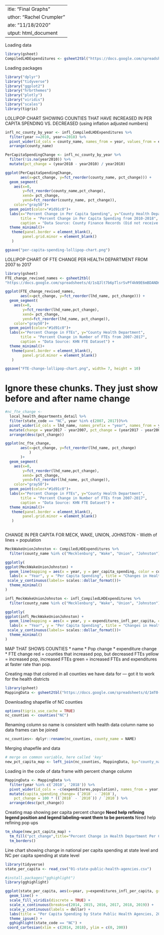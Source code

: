 ---
title: "Final Graphs"
author: "Rachel Crumpler"
date: "11/18/2020"
output: html_document
---

Loading data
```r

library(gsheet)
CompiledLHDExpenditures <- gsheet2tbl("https://docs.google.com/spreadsheets/d/1Zc10pam92Y1218F90eXn9ri7-a4GQI1vhzING33nNSI/edit#gid=0")
```

Loading packages
```r
library("dplyr")
library("tidyverse")
library("ggplot2")
library("hrbrthemes")
library("plotly")
library("viridis")
library("scales")
library(tigris)
```


LOLLIPOP CHART SHOWING COUNTIES THAT HAVE INCREASED IN PER CAPITA SPENDING VS. DECREASED (using inflation adjusted numbers)

```r
infl_nc_county_by_year <- infl_CompiledLHDExpenditures %>%
  filter(year >=2010, year<=2018) %>%
  pivot_wider(id_cols = county_name, names_from = year, values_from = expenditures_infl_per_capita, names_prefix = "year") %>%
  arrange(county_name)
```

```r
PerCapitaSpendingChange <- infl_nc_county_by_year %>% 
  filter(!is.na(year2010)) %>% 
  mutate(pct_change = (year2018 - year2010) / year2010) 
```

```r
ggplot(PerCapitaSpendingChange,
       aes(x=pct_change, y=fct_reorder(county_name, pct_change))) +
  geom_segment(
    aes(x=0,
        y=fct_reorder(county_name,pct_change),
        xend= pct_change,
        yend=fct_reorder(county_name, pct_change)),
    color="gray50")+
  geom_point(color="#1d91c0")+
  labs(x="Percent Change in Per Capita Spending", y="County Health Department", 
       title = "Percent Change in Per Capita Spending from 2010-2018",
       caption = "Data Source: County Finance Records (Did not receive data from 34 Health Departments)") +
  theme_minimal()+
   theme(panel.border = element_blank(),
        panel.grid.minor = element_blank()
   )
```

```r
ggsave("per-capita-spending-lollipop-chart.png")
```


LOLLIPOP CHART OF FTE CHANGE PER HEALTH DEPARTMENT FROM 2007 to 2017


```r
library(gsheet)
FTE_change_revised_names <- gsheet2tbl(
"https://docs.google.com/spreadsheets/d/1sQJlt7b6pTlsrSvPf4kN9E6mBDANDmPt4TozzTR_U0U/edit#gid=0")
```

```r
ggplot(FTE_change_revised_names,
       aes(x=pct_change, y=fct_reorder(lhd_name, pct_change))) +
  geom_segment(
    aes(x=0,
        y=fct_reorder(lhd_name,pct_change),
        xend= pct_change,
        yend=fct_reorder(lhd_name, pct_change)),
    color="gray50")+
  geom_point(color="#1d91c0")+
  labs(x="Percent Change in FTEs", y="County Health Department", 
       title = "Percent Change in Number of FTEs from 2007-2017",
       caption = "Data Source: KHN FTE Dataset") +
  theme_minimal()+
   theme(panel.border = element_blank(),
        panel.grid.minor = element_blank()
   )
```
```r
ggsave("FTE-change-lollipop-chart.png", width= 7, height = 10)
```

# Ignore these chunks. They just show before and after name change
```r
#nc_fte_change <- 
  local_health_departments_detail %>%
  filter(state_code == "NC", year %in% c(2007, 2017))%>%
  pivot_wider(id_cols = lhd_name, names_prefix = "year", names_from = year, values_from = fte) %>%
  mutate(change = year2017 - year2007, pct_change = (year2017 - year2007)/ year2007 ) %>%
  arrange(desc(pct_change))

```

```r
ggplot(nc_fte_change,
       aes(x=pct_change, y=fct_reorder(lhd_name, pct_change)
           )
       )+
  geom_segment(
    aes(x=0,
        y=fct_reorder(lhd_name,pct_change),
        xend= pct_change,
        yend=fct_reorder(lhd_name, pct_change)),
    color="gray50")+
  geom_point(color="#1d91c0")+
  labs(x="Percent Change in FTEs", y="County Health Department", 
       title = "Percent Change in Number of FTEs from 2007-2017",
       caption = "Data Source: KHN FTE Dataset") +
  theme_minimal()+
   theme(panel.border = element_blank(),
        panel.grid.minor = element_blank()
   )
  
```

CHANGE IN PER CAPITA FOR MECK, WAKE, UNION, JOHNSTON
- Width of lines = population
```r
MeckWakeUnionJohnston <- CompiledLHDExpenditures %>%
  filter(county_name %in% c("Mecklenburg", "Wake", "Union", "Johnston"), year >=2010, year<=2018)
```


```r
ggplotly(
ggplot(MeckWakeUnionJohnston) +
  geom_line(mapping = aes(x = year, y = per_capita_spending, color = county_name)) +
  labs(x = "Year", y = "Per Capita Spending", title = "Changes in Health Department Spending per Capita from 2010-2018", color = "County", caption = "Data Source: County Finance Records") +
 scale_y_continuous(labels= scales::dollar_format())+
  theme_minimal() 
)
```

```r
infl_MeckWakeUnionJohnston <- infl_CompiledLHDExpenditures %>%
  filter(county_name %in% c("Mecklenburg", "Wake", "Union", "Johnston"), year >=2014, year<=2018)
```


```r
ggplotly(
ggplot(infl_MeckWakeUnionJohnston) +
  geom_line(mapping = aes(x = year, y = expenditures_infl_per_capita, color = county_name)) +
  labs(x = "Year", y = "Per Capita Spending", title = "Changes in Health Department Spending per Capita from 2014-2018", color = "County", caption = "Data Source: County Finance Records, adjusted for inflation") +
 scale_y_continuous(labels= scales::dollar_format())+
  theme_minimal() 
)
```




MAP THAT SHOWS COUNTIES
* name
* Pop change
* expenditure change
* FTE change
red = counties that increased pop, but decreased FTEs
yellow = increased pop, increased FTEs
green = increased FTEs and expenditures at faster rate than pop.


Creating map that colored in all counties we have data for — got it to work for the health districts

```r
library(gsheet)
MappingData <- gsheet2tbl("https://docs.google.com/spreadsheets/d/1mT0-4-S5YwefLuejmb3GhSN4m5zniLuwzOdAXymOAfk/edit#gid=0")
```

Downloading shapefile of NC counties
```r

options(tigris_use_cache = TRUE)
nc_counties <- counties("NC")
```

Renaming column so name is consistent with health data column name so data frames can be joined
```r
nc_counties<- dplyr::rename(nc_counties, county_name = NAME) 
```

Merging shapefile and data
```r
# merge on common variable, here called 'key'
new_pct_capita_map <- left_join(nc_counties, MappingData, by="county_name")
```

Loading in the code of data frame with percent change column
```r
MappingData <- MappingData %>%
  filter(year %in% c('2010', '2018')) %>%
  pivot_wider(id_cols = -c(expenditures,population), names_from = year, values_from = per_capita_spending) %>%
  mutate(capita_spending_change= (`2018` - `2010`),
    pct_change = 100 * ((`2018` - `2010`)) / `2010`) %>%
  arrange(desc(pct_change))
```


Creating map showing per capita percent change
**Need help refining legend position and legend labeling--want them to be percents
**Need help refining pop ups
```r
tm_shape(new_pct_capita_map) +
  tm_fill("pct_change",title="Percent Change in Health Department Per Capita Spending from 2010-2018",palette="YlGnBu")  +
  tm_borders()
```

Line chart showing change in national per capita spending at state level and NC per capita spending at state level

```r
library(tidyverse)
state_per_capita <- read_csv("01-state-public-health-agencies.csv")
```

```r
#install.packages("gghighlight")
library(gghighlight)
```
```r
ggplot(state_per_capita, aes(x=year, y=expenditures_infl_per_capita, group = state_code, color = state_code)) +
  geom_line() + 
  scale_fill_viridis(discrete = TRUE) +
  scale_x_continuous(breaks=c(2014, 2015, 2016, 2017, 2018, 2019)) +
  scale_y_continuous(labels = dollar) +
  labs(title = "Per Capita Spending by State Public Health Agencies, 2014-2018", y = "Per Capita Spending", x = "Year", caption="Note: No data for 2011-2014, Source: https://github.com/khnews/2020-underfunded-under-threat-data/blob/master/data/01-state-public-health-agencies.csv") +
  theme_ipsum() +
  gghighlight(state_code == "NC") +
 coord_cartesian(xlim = c(2014, 2018), ylim = c(0, 200))
```



